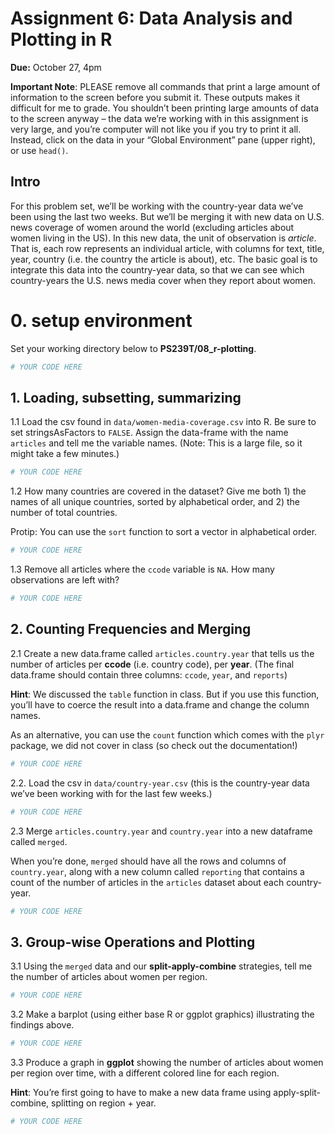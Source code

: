 
# Assignment 6: Data Analysis and Plotting in R

**Due:** October 27, 4pm

**Important Note**: PLEASE remove all commands that print a large amount of information to the screen before you submit it. These outputs makes it difficult for me to grade. You shouldn't been printing large amounts of data to the screen anyway -- the data we're working with in this assignment is very large, and you're computer will not like you if you try to print it all. Instead, click on the data in your "Global Environment" pane (upper right), or use `head()`.

## Intro

For this problem set, we'll be working with the country-year data we've been using the last two weeks. But we'll be merging it with new data on U.S. news coverage of women around the world (excluding articles about women living in the US). In this new data, the unit of observation is *article*. That is, each row represents an individual article, with columns for text, title, year, country (i.e. the country the article is about), etc. The basic goal is to integrate this data into the country-year data, so that we can see which country-years the U.S. news media cover when they report about women.

# 0. setup environment

Set your working directory below to **PS239T/08_r-plotting**.

```r
# YOUR CODE HERE 
```

## 1. Loading, subsetting, summarizing

1.1 Load the csv found in `data/women-media-coverage.csv` into R. Be sure to set stringsAsFactors to `FALSE`. Assign the data-frame with the name `articles` and tell me the variable names. (Note: This is a large file, so it might take a few minutes.)

```r
# YOUR CODE HERE 
```

1.2 How many countries are covered in the dataset? Give me both 1) the names of all unique countries, sorted by alphabetical order, and 2) the number of total countries.

Protip: You can use the `sort` function to sort a vector in alphabetical order.

```r
# YOUR CODE HERE 
```

1.3 Remove all articles where the `ccode` variable is `NA`. How many observations are left with?

```r
# YOUR CODE HERE 
```

## 2. Counting Frequencies and Merging

2.1 Create a new data.frame called `articles.country.year` that tells us the number of articles per **ccode** (i.e. country code), per **year**. (The final data.frame should contain three columns: `ccode`, `year`, and `reports`)

**Hint**: We discussed the `table` function in class. But if you use this function, you'll have to coerce the result into a data.frame and change the column names. 

As an alternative, you can use the `count` function which comes with the `plyr` package, we did not cover in class (so check out the documentation!)

```r
# YOUR CODE HERE 
```

2.2. Load the csv in `data/country-year.csv` (this is the country-year data we've been working with for the last few weeks.) 

```r
# YOUR CODE HERE 
```

2.3  Merge `articles.country.year` and `country.year` into a new dataframe called `merged`. 

When you're done, `merged` should have all the rows and columns of `country.year`, along with a new column called `reporting` that contains a count of the number of articles in the `articles` dataset about each country-year.

```r
# YOUR CODE HERE 
```

## 3. Group-wise Operations and Plotting

3.1 Using the `merged` data and our **split-apply-combine** strategies, tell me the number of articles about women per region.

```r
# YOUR CODE HERE 
```

3.2 Make a barplot (using either base R or ggplot graphics) illustrating the findings above.

```r
# YOUR CODE HERE 
```

3.3 Produce a graph in **ggplot** showing the number of articles about women per region over time, with a different colored line for each region.

**Hint**: You're first going to have to make a new data frame using apply-split-combine, splitting on region + year.

```r
# YOUR CODE HERE 
```